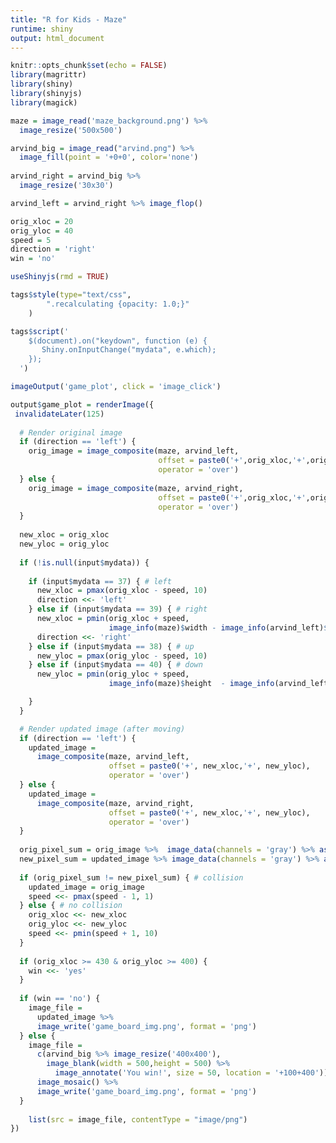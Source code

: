 ```yaml
---
title: "R for Kids - Maze"
runtime: shiny
output: html_document
---
```


```r
knitr::opts_chunk$set(echo = FALSE)
library(magrittr)
library(shiny)
library(shinyjs)
library(magick)

maze = image_read('maze_background.png') %>% 
  image_resize('500x500')

arvind_big = image_read("arvind.png") %>% 
  image_fill(point = '+0+0', color='none')
  
arvind_right = arvind_big %>%  
  image_resize('30x30')

arvind_left = arvind_right %>% image_flop()

orig_xloc = 20
orig_yloc = 40
speed = 5
direction = 'right'
win = 'no'
```

```r
useShinyjs(rmd = TRUE)

tags$style(type="text/css",
        ".recalculating {opacity: 1.0;}"
    )

tags$script('
    $(document).on("keydown", function (e) {
       Shiny.onInputChange("mydata", e.which);
    });
  ') 

imageOutput('game_plot', click = 'image_click')
```

```r
output$game_plot = renderImage({
 invalidateLater(125)
  
  # Render original image
  if (direction == 'left') {
    orig_image = image_composite(maze, arvind_left,
                                 offset = paste0('+',orig_xloc,'+',orig_yloc),
                                 operator = 'over')
  } else {
    orig_image = image_composite(maze, arvind_right,
                                 offset = paste0('+',orig_xloc,'+',orig_yloc),
                                 operator = 'over')
  }
  
  new_xloc = orig_xloc
  new_yloc = orig_yloc
  
  if (!is.null(input$mydata)) {
  
    if (input$mydata == 37) { # left
      new_xloc = pmax(orig_xloc - speed, 10)
      direction <<- 'left'
    } else if (input$mydata == 39) { # right
      new_xloc = pmin(orig_xloc + speed,
                      image_info(maze)$width - image_info(arvind_left)$width)
      direction <<- 'right'
    } else if (input$mydata == 38) { # up
      new_yloc = pmax(orig_yloc - speed, 10)
    } else if (input$mydata == 40) { # down
      new_yloc = pmin(orig_yloc + speed,
                      image_info(maze)$height  - image_info(arvind_left)$height)

    }
  }

  # Render updated image (after moving)
  if (direction == 'left') {
    updated_image = 
      image_composite(maze, arvind_left,
                      offset = paste0('+', new_xloc,'+', new_yloc),
                      operator = 'over')
  } else {
    updated_image = 
      image_composite(maze, arvind_right,
                      offset = paste0('+', new_xloc,'+', new_yloc),
                      operator = 'over')
  }
  
  orig_pixel_sum = orig_image %>%  image_data(channels = 'gray') %>% as.integer() %>% sum()
  new_pixel_sum = updated_image %>% image_data(channels = 'gray') %>% as.integer() %>% sum()
 
  if (orig_pixel_sum != new_pixel_sum) { # collision
    updated_image = orig_image
    speed <<- pmax(speed - 1, 1)
  } else { # no collision
    orig_xloc <<- new_xloc
    orig_yloc <<- new_yloc
    speed <<- pmin(speed + 1, 10)
  }
  
  if (orig_xloc >= 430 & orig_yloc >= 400) {
    win <<- 'yes'
  }
  
  if (win == 'no') {
    image_file = 
      updated_image %>% 
      image_write('game_board_img.png', format = 'png')
  } else {
    image_file = 
      c(arvind_big %>% image_resize('400x400'),
        image_blank(width = 500,height = 500) %>%
          image_annotate('You win!', size = 50, location = '+100+400')) %>%
      image_mosaic() %>% 
      image_write('game_board_img.png', format = 'png')
  }
  
    list(src = image_file, contentType = "image/png")
})
```




